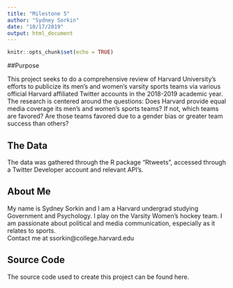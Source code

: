 ```yaml
---
title: "Milestone 5"
author: "Sydney Sorkin"
date: "10/17/2019"
output: html_document
---
```


```r
knitr::opts_chunk$set(echo = TRUE)
```

  
##Purpose
  
This project seeks to do a comprehensive review of Harvard University's efforts to publicize its men's and women's varsity sports teams via various official Harvard affiliated Twitter accounts in the 2018-2019 academic year. The research is centered around the questions: Does Harvard provide equal media coverage its men's and women's sports teams? If not, which teams are favored? Are those teams favored due to a gender bias or greater team success than others? 
  
## The Data  
  
The data was gathered through the R package "Rtweets", accessed through a Twitter Developer account and relevant API's. 

## About Me
  
My name is Sydney Sorkin and I am a Harvard undergrad studying Government and Psychology. I play on the Varsity Women's hockey team. I am passionate about political and media communication, especially as it relates to sports.   
Contact me at ssorkin@college.harvard.edu

## Source Code
  
The source code used to create this project can be found here. 

